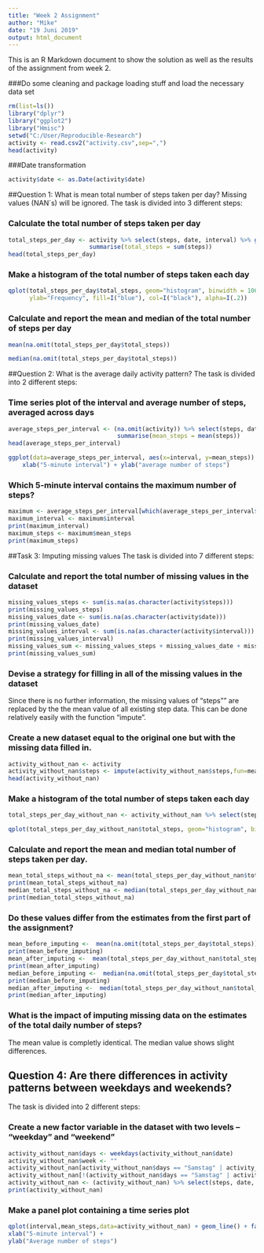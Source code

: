 ---
title: "Week 2 Assignment"
author: "Mike"
date: "19 Juni 2019"
output: html_document
---

This is an R Markdown document to show the solution as well as the results of the assignment from week 2.

###Do some cleaning and package loading stuff and load the necessary data set

```{r, message = FALSE, warning=FALSE}
rm(list=ls())
library("dplyr")
library("ggplot2")
library("Hmisc")
setwd("C:/User/Reproducible-Research")
activity <- read.csv2("activity.csv",sep=",")
head(activity)
```

###Date transformation

```{r}
activity$date <- as.Date(activity$date)

```

##Question 1: What is mean total number of steps taken per day?
Missing values (NAN´s) will be ignored. The task is divided into 3 different steps:

### Calculate the total number of steps taken per day

```{r}
total_steps_per_day <- activity %>% select(steps, date, interval) %>% group_by(date) %>% 
                       summarise(total_steps = sum(steps))
head(total_steps_per_day)
```

### Make a histogram of the total number of steps taken each day

```{r,warning=FALSE}
qplot(total_steps_per_day$total_steps, geom="histogram", binwidth = 1060, xlab = "Total steps per day", 
      ylab="Frequency", fill=I("blue"), col=I("black"), alpha=I(.2))
```

### Calculate and report the mean and median of the total number of steps per day

```{r,warning=FALSE}
mean(na.omit(total_steps_per_day$total_steps))
```

```{r,warning=FALSE}
median(na.omit(total_steps_per_day$total_steps))
```

##Question 2: What is the average daily activity pattern?
The task is divided into 2 different steps:

### Time series plot of the interval and average number of steps, averaged across days

```{r,warning=FALSE}
average_steps_per_interval <- (na.omit(activity)) %>% select(steps, date, interval) %>% group_by(interval) %>%
                               summarise(mean_steps = mean(steps))
head(average_steps_per_interval)
```

```{r,warning=FALSE}
ggplot(data=average_steps_per_interval, aes(x=interval, y=mean_steps)) + geom_line( col="blue") +
    xlab("5-minute interval") + ylab("average number of steps") 
```

### Which 5-minute interval contains the maximum number of steps?

```{r}
maximum <- average_steps_per_interval[which(average_steps_per_interval$mean_steps == max(average_steps_per_interval$mean_steps)), ]
maximum_interval <- maximum$interval
print(maximum_interval)
maximum_steps <- maximum$mean_steps
print(maximum_steps)
```

##Task 3: Imputing missing values
The task is divided into 7 different steps:

### Calculate and report the total number of missing values in the dataset

```{r}
missing_values_steps <- sum(is.na(as.character(activity$steps)))
print(missing_values_steps)
missing_values_date <- sum(is.na(as.character(activity$date)))
print(missing_values_date)
missing_values_interval <- sum(is.na(as.character(activity$interval)))
print(missing_values_interval)
missing_values_sum <- missing_values_steps + missing_values_date + missing_values_interval
print(missing_values_sum)
```

### Devise a strategy for filling in all of the missing values in the dataset

Since there is no further information, the missing values of "steps"" are replaced by the the mean value of all existing step data. This can be done relatively easily with the function "impute".

### Create a new dataset equal to the original one but with the missing data filled in.

```{r}
activity_without_nan <- activity
activity_without_nan$steps <- impute(activity_without_nan$steps,fun=mean)
head(activity_without_nan)
```

### Make a histogram of the total number of steps taken each day 

```{r}
total_steps_per_day_without_nan <- activity_without_nan %>% select(steps, date, interval) %>% group_by(date) %>%  summarise(total_steps = sum(steps))
```


```{r,warning=FALSE}
qplot(total_steps_per_day_without_nan$total_steps, geom="histogram", binwidth = 1060, xlab = "Total steps per day",  ylab="Frequency", fill=I("red"), col=I("black"), alpha=I(.2))
```

### Calculate and report the mean and median total number of steps taken per day. 

```{r,warning=FALSE}
mean_total_steps_without_na <- mean(total_steps_per_day_without_nan$total_steps)
print(mean_total_steps_without_na)
median_total_steps_without_na <- median(total_steps_per_day_without_nan$total_steps)
print(median_total_steps_without_na)
```

### Do these values differ from the estimates from the first part of the assignment?

```{r,warning=FALSE}
mean_before_imputing <-  mean(na.omit(total_steps_per_day$total_steps))
print(mean_before_imputing)
mean_after_imputing <-  mean(total_steps_per_day_without_nan$total_steps)
print(mean_after_imputing)
median_before_imputing <-  median(na.omit(total_steps_per_day$total_steps))
print(median_before_imputing)
median_after_imputing <-  median(total_steps_per_day_without_nan$total_steps)
print(median_after_imputing)
```

### What is the impact of imputing missing data on the estimates of the total daily number of steps?

The mean value is completly identical. The median value shows slight differences.

## Question 4: Are there differences in activity patterns between weekdays and weekends?
The task is divided into 2 different steps:

### Create a new factor variable in the dataset with two levels – “weekday” and “weekend” 

```{r,warning=FALSE}
activity_without_nan$days <- weekdays(activity_without_nan$date)
activity_without_nan$week <- ""
activity_without_nan[activity_without_nan$days == "Samstag" | activity_without_nan$days == "Sonntag", ]$week <- "weekend"
activity_without_nan[!(activity_without_nan$days == "Samstag" | activity_without_nan$days == "Sonntag"), ]$week <- "weekday"
activity_without_nan <- (activity_without_nan) %>% select(steps, date, interval,days,week) %>% group_by(week, interval) %>% summarise(mean_steps = mean(steps))
print(activity_without_nan)
```
### Make a panel plot containing a time series plot 

```{r,warning=FALSE}
qplot(interval,mean_steps,data=activity_without_nan) + geom_line() + facet_wrap(.~week,  ncol=1) +
xlab("5-minute interval") +
ylab("Average number of steps")
```

